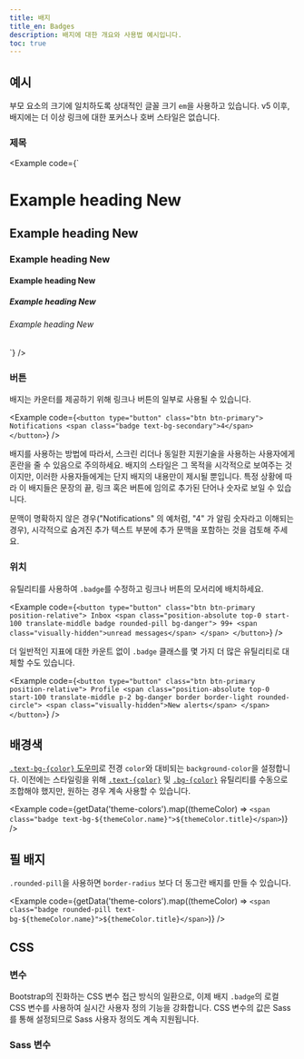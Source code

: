 ```yaml
---
title: 배지
title_en: Badges
description: 배지에 대한 개요와 사용법 예시입니다.
toc: true
---
```



## 예시

부모 요소의 크기에 일치하도록 상대적인 글꼴 크기 `em`을 사용하고 있습니다. v5 이후, 배지에는 더 이상 링크에 대한 포커스나 호버 스타일은 없습니다.

### 제목

<Example code={`<h1>Example heading <span class="badge text-bg-secondary">New</span></h1>
<h2>Example heading <span class="badge text-bg-secondary">New</span></h2>
<h3>Example heading <span class="badge text-bg-secondary">New</span></h3>
<h4>Example heading <span class="badge text-bg-secondary">New</span></h4>
<h5>Example heading <span class="badge text-bg-secondary">New</span></h5>
<h6>Example heading <span class="badge text-bg-secondary">New</span></h6>`} />

### 버튼

배지는 카운터를 제공하기 위해 링크나 버튼의 일부로 사용될 수 있습니다.

<Example code={`<button type="button" class="btn btn-primary">
  Notifications <span class="badge text-bg-secondary">4</span>
</button>`} />

배지를 사용하는 방법에 따라서, 스크린 리더나 동일한 지원기술을 사용하는 사용자에게 혼란을 줄 수 있음으로 주의하세요. 배지의 스타일은 그 목적을 시각적으로 보여주는 것이지만, 이러한 사용자들에게는 단지 배지의 내용만이 제시될 뿐입니다. 특정 상황에 따라 이 배지들은 문장의 끝, 링크 혹은 버튼에 임의로 추가된 단어나 숫자로 보일 수 있습니다.

문맥이 명확하지 않은 경우("Notifications" 의 예처럼, "4" 가 알림 숫자라고 이해되는 경우), 시각적으로 숨겨진 추가 텍스트 부분에 추가 문맥을 포함하는 것을 검토해 주세요.

### 위치

유틸리티를 사용하여 `.badge`를 수정하고 링크나 버튼의 모서리에 배치하세요.

<Example code={`<button type="button" class="btn btn-primary position-relative">
  Inbox
  <span class="position-absolute top-0 start-100 translate-middle badge rounded-pill bg-danger">
    99+
    <span class="visually-hidden">unread messages</span>
  </span>
</button>`} />

더 일반적인 지표에 대한 카운트 없이 `.badge` 클래스를 몇 가지 더 많은 유틸리티로 대체할 수도 있습니다.

<Example code={`<button type="button" class="btn btn-primary position-relative">
  Profile
  <span class="position-absolute top-0 start-100 translate-middle p-2 bg-danger border border-light rounded-circle">
    <span class="visually-hidden">New alerts</span>
  </span>
</button>`} />

## 배경색

<AddedIn version="5.2.0" />

[`.text-bg-{color}` 도우미]([[docsref:helpers/color-background]])로 전경 `color`와 대비되는 `background-color`을 설정합니다. 이전에는 스타일링을 위해 [`.text-{color}`]([[docsref:/utilities/colors]]) 및 [`.bg-{color}`]([[docsref:/utilities/background]]) 유틸리티를 수동으로 조합해야 했지만, 원하는 경우 계속 사용할 수 있습니다.

<Example code={getData('theme-colors').map((themeColor) => `<span class="badge text-bg-${themeColor.name}">${themeColor.title}</span>`)} />

<Callout name="warning-color-assistive-technologies" />

## 필 배지

`.rounded-pill`을 사용하면 `border-radius` 보다 더 동그란 배지를 만들 수 있습니다.

<Example code={getData('theme-colors').map((themeColor) => `<span class="badge rounded-pill text-bg-${themeColor.name}">${themeColor.title}</span>`)} />

## CSS

### 변수

<AddedIn version="5.2.0" />

Bootstrap의 진화하는 CSS 변수 접근 방식의 일환으로, 이제 배지 `.badge`의 로컬 CSS 변수를 사용하여 실시간 사용자 정의 기능을 강화합니다. CSS 변수의 값은 Sass를 통해 설정되므로 Sass 사용자 정의도 계속 지원됩니다.

<ScssDocs name="badge-css-vars" file="scss/_badge.scss" />

### Sass 변수

<ScssDocs name="badge-variables" file="scss/_variables.scss" />
